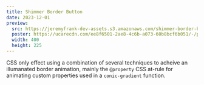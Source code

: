 ```yaml
---
title: Shimmer Border Button
date: 2023-12-01
preview:
  src: https://jeremyfrank-dev-assets.s3.amazonaws.com/shimmer-border-button.mp4
  poster: https://ucarecdn.com/ee8f6501-2ae8-4c6b-a073-60b8bcf6b051/-/preview/500x500/
  width: 400
  height: 225
---
```



<ComponentPreview forceDark={true}>
  <ShimmerBorderButton />
</ComponentPreview>

CSS only effect using a combination of several techniques to acheive an illumanated border animation, mainly the `@property` CSS at-rule for animating custom properties used in a `conic-gradient` function.
